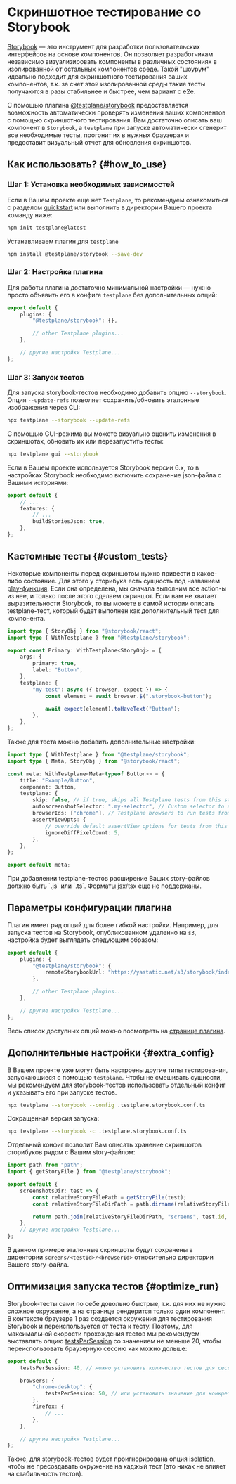 
# Скриншотное тестирование со Storybook

[Storybook][storybook] — это инструмент для разработки пользовательских интерфейсов на основе компонентов. Он позволяет разработчикам независимо визуализировать компоненты в различных состояниях в изолированной от остальных компонентов среде.
Такой "шоурум" идеально подходит для скриншотного тестирования ваших компонентов, т.к. за счет этой изолированной среды такие тесты получаются в разы стабильнее и быстрее, чем вариант с e2e.

С помощью плагина [@testplane/storybook][testplane-storybook] предоставляется возможность автоматически проверять изменения ваших компонентов с помощью скриншотного тестирования.
Вам достаточно описать ваш компонент в `Storybook`, а `testplane` при запуске автоматически сгенерит все необходимые тесты, прогонит их в нужных браузерах и предоставит визуальный отчет для обновления скриншотов.

## Как использовать? {#how_to_use}

### Шаг 1: Установка необходимых зависимостей

Если в Вашем проекте еще нет `Testplane`, то рекомендуем ознакомиться с разделом [quickstart][quickstart] или выполнить в директории Вашего проекта команду ниже:

```bash
npm init testplane@latest
```

Устанавливаем плагин для `testplane`

```bash
npm install @testplane/storybook --save-dev
```

### Шаг 2: Настройка плагина

Для работы плагина достаточно минимальной настройки — нужно просто объявить его в конфиге `testplane` без дополнительных опций:

```typescript title=".testplane.conf.ts"
export default {
    plugins: {
        "@testplane/storybook": {},

        // other Testplane plugins...
    },

    // другие настройки Testplane...
};
```

### Шаг 3: Запуск тестов

Для запуска storybook-тестов необходимо добавить опцию `--storybook`. Опция `--update-refs` позволяет сохранить/обновить эталонные изображения через CLI:

```bash
npx testplane --storybook --update-refs
```

С помощью GUI-режима вы можете визуально оценить изменения в скриншотах, обновить их или перезапустить тесты:

```bash
npx testplane gui --storybook
```

Если в Вашем проекте используется Storybook версии 6.x, то в настройках Storybook необходимо включить сохранение json-файла с Вашими историями:

```typescript title=".storybook/main.js"
export default {
    // ...
    features: {
        // ...
        buildStoriesJson: true,
    },
};
```

## Кастомные тесты {#custom_tests}

Некоторые компоненты перед скриншотом нужно привести в какое-либо состояние. Для этого у сторибука есть сущность под названием [play-функция][play-function]. Если она определена, мы сначала выполним все action-ы из нее, и только после этого сделаем скриншот.
Если вам не хватает выразительности Storybook, то вы можете в самой истории описать testplane-тест, который будет выполнен как дополнительный тест для компонента.

```typescript title="stories/Primary.stories.ts"
import type { StoryObj } from "@storybook/react";
import type { WithTestplane } from "@testplane/storybook";

export const Primary: WithTestplane<StoryObj> = {
    args: {
        primary: true,
        label: "Button",
    },
    testplane: {
        "my test": async ({ browser, expect }) => {
            const element = await browser.$(".storybook-button");

            await expect(element).toHaveText("Button");
        },
    },
};
```

Также для теста можно добавить дополнительные настройки:

```typescript title="stories/Primary.stories.ts"
import type { WithTestplane } from "@testplane/storybook";
import type { Meta, StoryObj } from "@storybook/react";

const meta: WithTestplane<Meta<typeof Button>> = {
    title: "Example/Button",
    component: Button,
    testplane: {
        skip: false, // if true, skips all Testplane tests from this story file
        autoscreenshotSelector: ".my-selector", // Custom selector to auto-screenshot elements
        browserIds: ["chrome"], // Testplane browsers to run tests from this story file
        assertViewOpts: {
            // override default assertView options for tests from this file
            ignoreDiffPixelCount: 5,
        },
    },
};

export default meta;
```

<Admonition type="warning">
    При добавлении testplane-тестов расширение Ваших story-файлов должно быть `.js` или `.ts`.
    Форматы jsx/tsx еще не поддержаны.
</Admonition>

## Параметры конфигурации плагина

Плагин имеет ряд опций для более гибкой настройки. Например, для запуска тестов на Storybook, опубликованном удаленно на `s3`, настройка будет выглядеть следующим образом:

```typescript title=".testplane.conf.ts"
export default {
    plugins: {
        "@testplane/storybook": {
            remoteStorybookUrl: "https://yastatic.net/s3/storybook/index.html",
        },

        // other Testplane plugins...
    },

    // другие настройки Testplane...
};
```

Весь список доступных опций можно посмотреть на [странице плагина][plugin-link].

## Дополнительные настройки {#extra_config}

В Вашем проекте уже могут быть настроены другие типы тестирования, запускающиеся с помощью `testplane`. Чтобы не смешивать сущности, мы рекомендуем для storybook-тестов использовать отдельный конфиг и указывать его при запуске тестов.

```bash
npx testplane --storybook --config .testplane.storybook.conf.ts
```

Сокращенная версия запуска:

```bash
npx testplane --storybook -c .testplane.storybook.conf.ts
```

Отдельный конфиг позволит Вам описать хранение скриншотов сторибуков рядом с Вашим story-файлом:

```typescript title=".testplane.storybook.conf.ts"
import path from "path";
import { getStoryFile } from "@testplane/storybook";

export default {
    screenshotsDir: test => {
        const relativeStoryFilePath = getStoryFile(test);
        const relativeStoryFileDirPath = path.dirname(relativeStoryFilePath);

        return path.join(relativeStoryFileDirPath, "screens", test.id, test.browserId);
    },
    // другие настройки Testplane...
};
```

В данном примере эталонные скриншоты будут сохранены в директории `screens/<testId>/<browserId>` относительно директории Вашего story-файла.

## Оптимизация запуска тестов {#optimize_run}

Storybook-тесты сами по себе довольно быстрые, т.к. для них не нужно сложное окружение, а на странице рендерится только один компонент.
В контексте браузера 1 раз создается окружения для тестирования Storybook и переиспользуется от теста к тесту. Поэтому, для максимальной скорости прохождения тестов мы рекомендуем выставлять опцию [testsPerSession][tests-per-session] со значением не меньше 20, чтобы переиспользовать браузерную сессию как можно дольше:

```typescript title=".testplane.storybook.conf.ts"
export default {
    testsPerSession: 40, // можно установить количество тестов для сессии сразу для всех браузеров

    browsers: {
        "chrome-desktop": {
            testsPerSession: 50, // или установить значение для конкретного браузера
        },
        firefox: {
            // ...
        },
    },

    // другие настройки Testplane...
};
```

Также, для storybook-тестов будет проигнорирована опция [isolation][isolation], чтобы не пресоздавать окружение на каджый тест (это никак не влияет на стабильность тестов).

[build-stories]: https://storybook.js.org/docs/6.4/configure/overview#feature-flags
[html-reporter]: ../../html-reporter/html-reporter-setup/
[isolation]: ../../config/browsers/#isolation
[play-function]: https://storybook.js.org/docs/writing-stories/play-function
[plugin-link]: ../plugins/testplane-storybook.mdx
[quickstart]: ../../quickstart
[storybook]: https://storybook.js.org
[testplane-storybook]: https://github.com/gemini-testing/testplane-storybook
[tests-per-session]: ../../config/browsers/#tests_per_session
